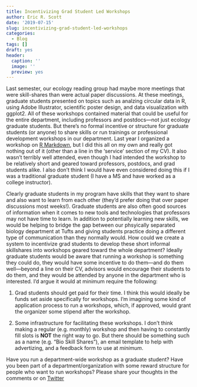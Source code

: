 ```yaml
---
title: Incentivizing Grad Student Led Workshops
author: Eric R. Scott
date: '2019-07-15'
slug: incentivizing-grad-student-led-workshops
categories:
  - Blog
tags: []
draft: yes
header:
  caption: ''
  image: ''
  preview: yes
---
```


Last semester, our ecology reading group had maybe more meetings that were skill-shares than were actual paper discussions. At these meetings, graduate students presented on topics such as analzing circular data in R,  using Adobe Illustrator, scientific poster design, and data visualization with ggplot2. All of these workshops contained material that could be useful for the entire department, including professors and postdocs---not just ecology graduate students.  But there's no formal incentive or structure for graduate students (or anyone) to share skills or run trainings or professional development workshops in our department.  Last year I organized a workshop on [R Markdown](https://github.com/Aariq/R-Notebook-Workshop), but I did this all on my own and really got nothing out of it (other than a line in the 'service' section of my CV). It also wasn't terribly well attended, even though I had intended the workshop to be relatively short and geared toward professors, postdocs, and grad students alike. I also don't think I would have even considered doing this if I was a traditional graduate student (I have a MS and have worked as a college instructor). 

Clearly graduate students in my program have skills that they want to share and also want to learn from each other (they'd prefer doing that over paper discussions most weeks!). Graduate students are also often good sources of information when it comes to new tools and technologies that professors may not have time to learn. In addition to potentially learning new skills, we would be helping to bridge the gap between our phsyically separated biology department at Tufts and giving students practice doing a different type of communication than they normally would. How could we create a system to incentivize grad students to develop these short informal skillshares into workshops geared toward the whole department? Ideally graduate students would be aware that running a workshop is something they could do, they would have some incentive to do them---and do them well---beyond a line on their CV, advisors would encourage their students to do them, and they would be attended by anyone in the department who is interested. I'd argue it would at minimum require the following:

1. Grad students should get paid for their time. I think this would ideally be funds set aside specifically for workshops. I'm imagining some kind of application process to run a workshops, which, if approved, would grant the organizer some stipend after the workshop.

2. Some infrastructure for facilitating these workshops. I don't think making a regular (e.g. monthly) workshop and then having to constantly fill slots is **NOT** the right way to go.  But there should be something such as a name (e.g. "Bio Skill Shares"), an email template to help with advertizing, and a feedback form to use at *minimum*.

Have you run a department-wide workshop as a graduate student?  Have you been part of a department/organization with some reward structure for people who want to run workshops? Please share your thoughts in the comments or on [Twitter]()
